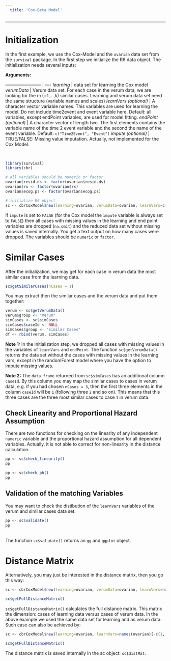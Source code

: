```yaml
---
  title: 'Cox-Beta Model'
---
```

  
---

# Initialization 

In the first example, we use the Cox-Model and the `ovarian` data set from the 
`survival` package. In the first step we initialize the R6 data object. The initialization needs several inputs:

**Arguments:**

------------------------ | ----
*learning*       | data set for learning the Cox model
*verumData* | Verum data set. For each case in the verum data, we are looking for the m (=1,...,k) similar cases. Learning and verum data set need the same structure (variable names and scales)
*learnVars (optional)* | A character vector variable names. This variables are used for learning the model. Do not include time2event and event variable here. Default: all variables, except endPoint variables, are used for model fitting.
*endPoint (optional)* | A character vector of length two. The first elements contains the variable name of the time 2 event variable and the second the name of the event variable. Default: ` c("Time2Event", "Event")`
*impute (optional)* | TRUE/FALSE: Missing value imputation. Actually, not implemented for the Cox Model.

<br>
```r
library(survival)
library(cbr)

# all variables should be numeric or factor
ovarian$resid.ds <- factor(ovarian$resid.ds)
ovarian$rx <- factor(ovarian$rx)
ovarian$ecog.ps <- factor(ovarian$ecog.ps)

# initialize R6 object
sc <- cbrCoxModel$new(learning=ovarian, verumData=ovarian, learnVars=c("age", "resid.ds", "rx", "ecog.ps"), endPoint=c("futime", "fustat"), impute=F)
```
If `impute` is set to `FALSE` (for the Cox model the `ìmpute` variable is always set to `FALSE`) then all cases with missing values in the learning and end point variables are dropped (`na.omit`) and the reduced data set without missing values is saved internally. You get a text output on how many cases were dropped. The variables should be `numeric`
 or `factor`.

# Similar Cases 

After the initialization, we may get for each case in verum data the most similar case from the learning data. 
```r
sc$getSimilarCases(nCases = 1)
```
You may extract then the similar cases and the verum data and put them together:
```r
verum <- sc$getVerumData()
verum$group <- "Verum"
simCases <- sc$simCases
simCases$caseId <- NULL
simCases$group <- "Similar Cases"
df <- rbind(verum, simCases)
```
**Note 1:** In the initialization step, we dropped all cases with missing values in the variables of ` learnVars` and ` endPoint`. The function `sc$getVerumData()` returns the data set without the cases with missing values in the learning vars, except in the randomForest model where you have the option to impute missing values.

**Note 2:** The ` data.frame` returned from ` sc$simCases` has an additional column `caseId`. By this column you may map the similar cases to cases in verum data, e.g. if you had chosen ` nCases = 3`, then the first three elements in the column `caseId` will be ` 1` (following three ` 2` and so on). This means that this three cases are the three most similar cases to case ` 1` in verum data.

## Check Linearity and Proportional Hazard Assumption

There are two functions for checking on the linearity of any independent `numeric` variable and the proportional hazard assumption for all dependent variables. Actually, it is not able to correct for non-linearity in the distance calculation.

```r
pp <- sc$check_linearity()
pp
```

```r
pp <- sc$check_ph()
pp
```

## Validation of the matching Variables

You may want to check the distibution of the ` learnVars` variables of the verum and similar cases data set:
```r
pp <- sc$validate()
pp
```
<br>
The function ` sc$validate()` returns an ` gg` and ` ggplot` object. 


# Distance Matrix

Alternatively, you may just be interested in the distance matrix, then you go this way:

```r
sc <- cbrCoxModel$new(learning=ovarian, verumData=ovarian, learnVars=names(ovarian)[-c(1, 2)], endPoint=c("futime", "fustat"), impute=F)

sc$getFullDistanceMatrix()
```
` sc$getFullDistanceMatrix()` calculates the full distance matrix. This matrix the dimension: cases of learning data versus cases of verum data. In the above example we used the same data set for learning and as verum data. Such case can also be achieved by:
```r
sc <- cbrCoxModel$new(learning=ovarian, learnVars=names(ovarian)[-c(1, 2)], endPoint=c("futime", "fustat"), impute=F)

sc$getFullDistanceMatrix()
```
The distance matrix is saved internally in the sc object: ` sc$distMat`.

<br>
